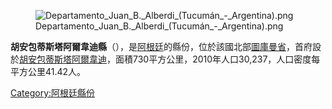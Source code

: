 [[Image:Departamento_Juan_B._Alberdi_(Tucumán_-_Argentina).png|right]]

'''胡安包蒂斯塔阿爾韋迪縣'''（{{lang-es|Departamento Juan Bautista Alberdi}}），是[[阿根廷|阿根廷]]的縣份，位於該國北部[[圖庫曼省|圖庫曼省]]，首府設於[[胡安包蒂斯塔阿爾韋迪_(圖庫曼省)|胡安包蒂斯塔阿爾韋迪]]，面積730平方公里，2010年人口30,237，人口密度每平方公里41.42人。

{{coord|27|35|08|S|65|37|03|W|source:kolossus-eswiki|display=title}}

{{Argentina-geo-stub}}
[[Category:阿根廷縣份|Category:阿根廷縣份]]